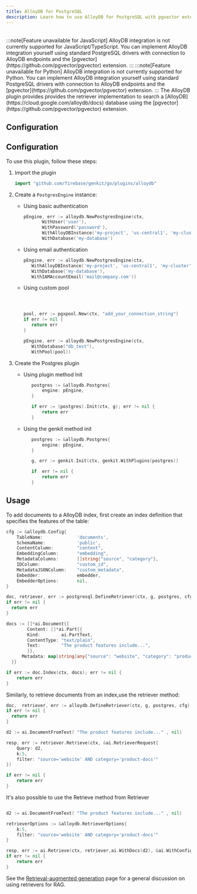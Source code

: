 ```yaml
---
title: AlloyDB for PostgreSQL
description: Learn how to use AlloyDB for PostgreSQL with pgvector extension as a vector database for semantic search and RAG applications in Go.
---
```



<div style="display: flex; justify-content: space-between; align-items: center; gap: 1rem; margin: 1rem 0 1rem 0;">
  <LanguageSelector supportedLanguages="go" />
  <CopyMarkdownButton />
</div>

<LanguageContent lang="js">
  :::note[Feature unavailable for JavaScript]
  AlloyDB integration is not currently supported for JavaScript/TypeScript.
  You can implement AlloyDB integration yourself using standard PostgreSQL drivers with connection to AlloyDB endpoints
  and the [pgvector](https://github.com/pgvector/pgvector) extension.
:::
</LanguageContent>

<LanguageContent lang="python">
  :::note[Feature unavailable for Python]
  AlloyDB integration is not currently supported for Python. You can implement
  AlloyDB integration yourself using standard PostgreSQL drivers with connection to AlloyDB endpoints and the
  [pgvector](https://github.com/pgvector/pgvector) extension.
:::
</LanguageContent>

<LanguageContent lang="go">
The AlloyDB plugin provides provides the retriever implementation to search a [AlloyDB](https://cloud.google.com/alloydb/docs) database using the [pgvector](https://github.com/pgvector/pgvector) extension.

## Configuration

## Configuration

To use this plugin, follow these steps:

1. Import the plugin

   ```go
   import "github.com/firebase/genkit/go/plugins/alloydb"
   ```

2. Create a `PostgresEngine` instance:

   - Using basic authentication
     ```go
     pEngine, err := alloydb.NewPostgresEngine(ctx,
     		WithUser('user'),
     		WithPassword('password'),
     		WithAlloyDBInstance('my-project', 'us-central1', 'my-cluster', 'my-instance'),
     		WithDatabase('my-database')
     ```
   - Using email authentication
     ```go
     pEngine, err := alloydb.NewPostgresEngine(ctx,
     	WithAlloyDBInstance('my-project', 'us-central1', 'my-cluster', 'my-instance'),
     	WithDatabase('my-database'),
     	WithIAMAccountEmail('mail@company.com'))
     ```
   - Using custom pool

     ```go



     pool, err := pgxpool.New(ctx, "add_your_connection_string")
     if err != nil {
     	return err
     }

     pEngine, err := alloydb.NewPostgresEngine(ctx,
     	WithDatabase("db_test"),
     	WithPool(pool))

     ```

3. Create the Postgres plugin

   - Using plugin method Init

     ```go
     	postgres := &alloydb.Postgres{
     		engine: pEngine,
     	}

     	if err := (postgres).Init(ctx, g); err != nil {
     		return err
     	}
     ```

   - Using the genkit method init

     ```go
     	postgres := &alloydb.Postgres{
     		engine: pEngine,
     	}

     	g, err := genkit.Init(ctx, genkit.WithPlugins(postgres))

     	if  err != nil {
     		return err
     	}

     ```

## Usage

To add documents to a AlloyDB index, first create an index definition that specifies the features of the table:

```go
cfg := &alloydb.Config{
	TableName:             'documents',
	SchemaName:            'public',
	ContentColumn:         "content",
	EmbeddingColumn:       "embedding",
	MetadataColumns:       []string{"source", "category"},
	IDColumn:              "custom_id",
	MetadataJSONColumn:    "custom_metadata",
	Embedder:              embedder,
	EmbedderOptions:       nil,
}

doc, retriever, err := postgresql.DefineRetriever(ctx, g, postgres, cfg)
if err != nil {
  return err
}

docs := []*ai.Document{{
        Content: []*ai.Part{{
        Kind:        ai.PartText,
        ContentType: "text/plain",
        Text:        "The product features include...",
        }},
      Metadata: map[string]any{"source": "website", "category": "product-docs", "custom_id": "doc-123"},
  }}

if err := doc.Index(ctx, docs); err != nil {
    return err
}
```

Similarly, to retrieve documents from an index,use the retriever
method:

```go
doc,  retriever, err := alloydb.DefineRetriever(ctx, g, postgres, cfg)
if err != nil {
  return err
}

d2 := ai.DocumentFromText( "The product features include..." , nil)

resp, err := retriever.Retrieve(ctx, &ai.RetrieverRequest{
    Query: d2,
    k:5,
    filter: "source='website' AND category='product-docs'"
})

if err != nil {
    return err
}
```

It's also possible to use the Retrieve method from Retriever

```go

d2 := ai.DocumentFromText( "The product features include..." , nil)

retrieverOptions := &alloydb.RetrieverOptions{
	k:5,
    filter: "source='website' AND category='product-docs'"
}

resp, err := ai.Retrieve(ctx, retriever,ai.WithDocs(d2), &ai.WithConfig(retrieverOptions))
if err != nil {
    return err
}
```

See the [Retrieval-augmented generation](/docs/rag) page for a general
discussion on using retrievers for RAG.

</LanguageContent>
